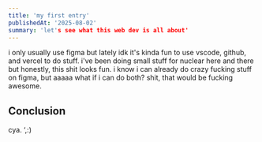 ```yaml
---
title: 'my first entry'
publishedAt: '2025-08-02'
summary: 'let's see what this web dev is all about'
---
```


i only usually use figma but lately idk it's kinda fun to use vscode, github, and vercel to do stuff. i've been doing small stuff for nuclear here and there but honestly, this shit looks fun. i know i can already do crazy fucking stuff on figma, but aaaaa what if i can do both? shit, that would be fucking awesome.


## Conclusion

cya. ‘,:)